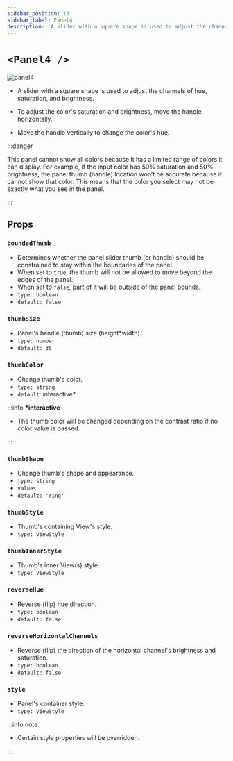 ```yaml
---
sidebar_position: 13
sidebar_label: Panel4
description: 'A slider with a square shape is used to adjust the channels of hue, saturation, and brightness.'
---
```


# `<Panel4 />`

![panel4](../../../images/panel4.png)

- A slider with a square shape is used to adjust the channels of hue, saturation, and brightness.

- To adjust the color's saturation and brightness, move the handle horizontally..

- Move the handle vertically to change the color's hue.

:::danger

This panel cannot show all colors because it has a limited range of colors it can display. For example, if the input color has 50% saturation and 50% brightness, the panel thumb (handle) location won’t be accurate because it cannot show that color. This means that the color you select may not be exactly what you see in the panel.

:::

## Props

### `boundedThumb`

- Determines whether the panel slider thumb (or handle) should be constrained to stay within the boundaries of the panel.
- When set to `true`, the thumb will not be allowed to move beyond the edges of the panel.
- When set to `false`, part of it will be outside of the panel bounds.
- `type: boolean`
- `default: false`

### `thumbSize`

- Panel's handle (thumb) size (height\*width).
- `type: number`
- `default: 35`

### `thumbColor`

- Change thumb's color.
- `type: string`
- `default`: interactive\*

:::info **\*interactive**

- The thumb color will be changed depending on the contrast ratio if no color value is passed.

:::

### `thumbShape`

- Change thumb's shape and appearance.
- `type: string`
- `values`: <shapes/>
- `default: 'ring'`

### `thumbStyle`

- Thumb's containing View's style.
- `type: ViewStyle`

### `thumbInnerStyle`

- Thumb's inner View(s) style.
- `type: ViewStyle`


<RenderThumb />

### `reverseHue`

- Reverse (flip) hue direction.
- `type: boolean`
- `default: false`

### `reverseHorizontalChannels`

- Reverse (flip) the direction of the horizontal channel's brightness and saturation..
- `type: boolean`
- `default: false`

### `style`

- Panel's container style.
- `type: ViewStyle`

:::info note

- Certain style properties will be overridden.

:::
